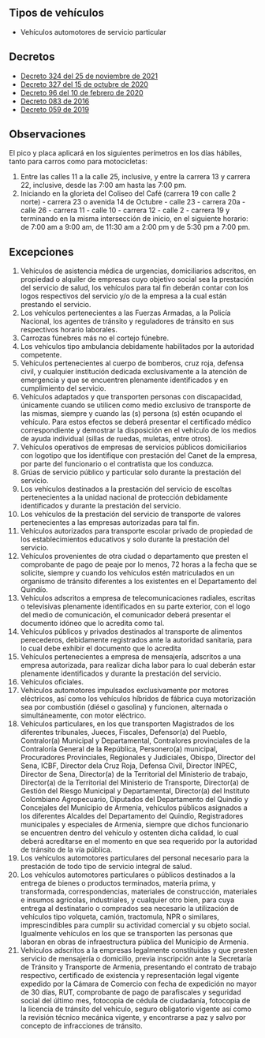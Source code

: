 ## Tipos de vehículos

- Vehículos automotores de servicio particular

## Decretos

- [Decreto 324 del 25 de noviembre de 2021](/armenia/decreto-324-del-25-de-noviembre-de-2021.pdf)
- [Decreto 327 del 15 de octubre de 2020](/armenia/decreto-327-del15-de-octubre-de-2020.pdf)
- [Decreto 96 del 10 de febrero de 2020](/armenia/decreto-96-del-10-de-febrero-de-2020.pdf)
- [Decreto 083 de 2016](/armenia/decreto-083-de-2016.pdf)
- [Decreto 059 de 2019](/armenia/decreto-059-de-2019.pdf)

## Observaciones

El pico y placa aplicará en los siguientes perímetros en los días hábiles, tanto para carros como para motocicletas:

1. Entre las calles 11 a la calle 25, inclusive, y entre la carrera 13 y carrera 22, inclusive, desde las 7:00 am hasta las 7:00 pm.
2. Iniciando en la glorieta del Coliseo del Café (carrera 19 con calle 2 norte) - carrera 23 o avenida 14 de Octubre - calle 23 - carrera 20a - calle 26 - carrera 11 - calle 10 - carrera 12 - calle 2 - carrera 19 y terminando en la misma intersección de inicio, en el siguiente horario: de 7:00 am a 9:00 am, de 11:30 am a 2:00 pm y de 5:30 pm a 7:00 pm.

## Excepciones

1. Vehículos de asistencia médica de urgencias, domiciliarios adscritos, en propiedad o alquiler de empresas cuyo objetivo social sea la prestación del servicio de salud, los vehículos para tal fin deberán contar con los logos respectivos del servicio y/o de la empresa a la cual están prestando el servicio.
2. Los vehículos pertenecientes a las Fuerzas Armadas, a la Policía Nacional, los agentes de tránsito y reguladores de tránsito en sus respectivos horario laborales.
3. Carrozas fúnebres más no el cortejo fúnebre.
4. Los vehículos tipo ambulancia debidamente habilitados por la autoridad competente.
5. Vehículos pertenecientes al cuerpo de bomberos, cruz roja, defensa civil, y cualquier institución dedicada exclusivamente a la atención de emergencia y que se encuentren plenamente identificados y en cumplimiento del servicio.
6. Vehículos adaptados y que transporten personas con discapacidad, únicamente cuando se utilicen como medio exclusivo de transporte de las mismas, siempre y cuando las (s) persona (s) estén ocupando el vehículo. Para estos efectos se deberá presentar el certificado médico correspondiente y demostrar la disposición en el vehículo de los medios de ayuda individual (sillas de ruedas, muletas, entre otros).
7. Vehículos operativos de empresas de servicios públicos domiciliarios con logotipo que los identifique con prestación del Canet de la empresa, por parte del funcionario o el contratista que los conduzca.
8. Grúas de servicio público y particular solo durante la prestación del servicio.
9. Los vehículos destinados a la prestación del servicio de escoltas pertenecientes a la unidad nacional de protección debidamente identificados y durante la prestación del servicio.
10. Los vehículos de la prestación del servicio de transporte de valores pertenecientes a las empresas autorizadas para tal fin.
11. Vehículos autorizados para transporte escolar privado de propiedad de los establecimientos educativos y solo durante la prestación del servicio.
12. Vehículos provenientes de otra ciudad o departamento que presten el comprobante de pago de peaje por lo menos, 72 horas a la fecha que se solicite, siempre y cuando los vehículos estén matriculados en un organismo de tránsito diferentes a los existentes en el Departamento del Quindío.
13. Vehículos adscritos a empresa de telecomunicaciones radiales, escritas o televisivas plenamente identificados en su parte exterior, con el logo del medio de comunicación, el comunicador deberá presentar el documento idóneo que lo acredita como tal.
14. Vehículos públicos y privados destinados al transporte de alimentos perecederos, debidamente registrados ante la autoridad sanitaria, para lo cual debe exhibir el documento que lo acredita
15. Vehículos pertenecientes a empresa de mensajería, adscritos a una empresa autorizada, para realizar dicha labor para lo cual deberán estar plenamente identificados y durante la prestación del servicio.
16. Vehículos oficiales.
17. Vehículos automotores impulsados exclusivamente por motores eléctricos, así como los vehículos híbridos de fábrica cuya motorización sea por combustión (diésel o gasolina) y funcionen, alternada o simultáneamente, con motor eléctrico.
18. Vehículos particulares, en los que transporten Magistrados de los diferentes tribunales, Jueces, Fiscales, Defensor(a) del Pueblo, Contralor(a) Municipal y Departamental, Contralores provinciales de la Contraloría General de la República, Personero(a) municipal, Procuradores Provinciales, Regionales y Judiciales, Obispo, Director del Sena, ICBF, Director dela Cruz Roja, Defensa Civil, Director INPEC, Director de Sena, Director(a) de la Territorial del Ministerio de trabajo, Director(a) de la Territorial del Ministerio de Transporte, Director(a) de Gestión del Riesgo Municipal y Departamental, Director(a) del Instituto Colombiano Agropecuario, Diputados del Departamento del Quindío y Concejales del Municipio de Armenia, vehículos públicos asignados a los diferentes Alcaldes del Departamento del Quindío, Registradores municipales y especiales de Armenia, siempre que dichos funcionario se encuentren dentro del vehículo y ostenten dicha calidad, lo cual deberá acreditarse en el momento en que sea requerido por la autoridad de tránsito de la vía pública.
19. Los vehículos automotores particulares del personal necesario para la prestación de todo tipo de servicio integral de salud.
20. Los vehículos automotores particulares o públicos destinados a la entrega de bienes o productos terminados, materia prima, y transformada, correspondencias, materiales de construcción, materiales e insumos agrícolas, industriales, y cualquier otro bien, para cuya entrega al destinatario o comprados sea necesario la utilización de vehículos tipo volqueta, camión, tractomula, NPR o similares, imprescindibles para cumplir su actividad comercial y su objeto social. Igualmente vehículos en los que se transporten las personas que laboran en obras de infraestructura pública del Municipio de Armenia.
21. Vehículos adscritos a la empresas legalmente constituidas y que presten servicio de mensajería o domicilio, previa inscripción ante la Secretaría de Tránsito y Transporte de Armenia, presentando el contrato de trabajo respectivo, certificado de existencia y representación legal vigente expedido por la Cámara de Comercio con fecha de expedición no mayor de 30 días, RUT, comprobante de pago de parafiscales y seguridad social del último mes, fotocopia de cédula de ciudadanía, fotocopia de la licencia de tránsito del vehículo, seguro obligatorio vigente así como la revisión técnico mecánica vigente, y encontrarse a paz y salvo por concepto de infracciones de tránsito.
